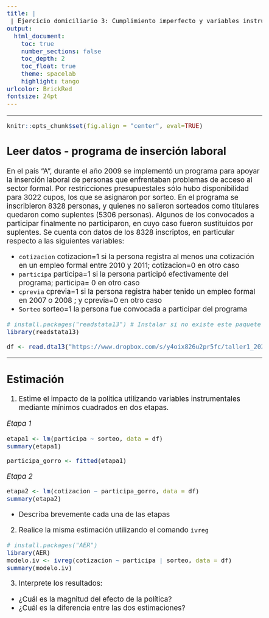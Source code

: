 ```yaml
---
title: |
 | Ejercicio domiciliario 3: Cumplimiento imperfecto y variables instrumentales
output:
  html_document:
    toc: true
    number_sections: false
    toc_depth: 2
    toc_float: true
    theme: spacelab
    highlight: tango
urlcolor: BrickRed
fontsize: 24pt
---
```


***

```r
knitr::opts_chunk$set(fig.align = "center", eval=TRUE)
```
<style type="text/css">
  body{
  font-size: 14pt;
}
</style>


## Leer datos - programa de inserción laboral

En el país "A", durante el año 2009 se implementó un programa para apoyar la inserción laboral de personas que enfrentaban problemas de acceso al sector formal. Por restricciones presupuestales sólo hubo disponibilidad para 3022 cupos, los que se asignaron por sorteo. En el programa se inscribieron 8328 personas, y quienes no salieron sorteados como titulares quedaron como suplentes (5306 personas). Algunos de los convocados a participar finalmente no participaron, en cuyo caso fueron sustituidos por suplentes. Se cuenta con datos de los 8328 inscriptos, en particular respecto a las siguientes variables:

- `cotizacion`	cotizacion=1 si la persona registra al menos una cotización en un empleo formal entre 2010 y 2011; cotizacion=0 en otro caso
- `participa`	participa=1 si la persona participó efectivamente del programa; participa= 0 en otro caso
- `cprevia`	cprevia=1 si la persona registra haber tenido un empleo formal en 2007 o 2008 ; y cprevia=0 en otro caso
- `Sorteo`	sorteo=1 la persona fue convocada a participar del programa


```r

# install.packages("readstata13") # Instalar si no existe este paquete en tu biblioteca
library(readstata13)

df <- read.dta13("https://www.dropbox.com/s/y4oix826u2pr5fc/taller1_2020.dta?dl=1")
```

***



## Estimación

1. Estime el impacto de la política utilizando variables instrumentales mediante mínimos cuadrados en dos etapas.

*Etapa 1*


```r
etapa1 <- lm(participa ~ sorteo, data = df)
summary(etapa1)

participa_gorro <- fitted(etapa1)

```
*Etapa 2*

```r
etapa2 <- lm(cotizacion ~ participa_gorro, data = df)
summary(etapa2)

```


  + Describa brevemente cada una de las etapas



2. Realice la misma estimación utilizando el comando `ivreg`


```r
# install.packages("AER")
library(AER)
modelo.iv <- ivreg(cotizacion ~ participa | sorteo, data = df)
summary(modelo.iv)

```



<!-- ```{r}
summary(modelo.iv, vcov = sandwich, diagnostics = TRUE)
```
 -->


3. Interprete los resultados:
  + ¿Cuál es la magnitud del efecto de la política?
  + ¿Cuál es la diferencia entre las dos estimaciones?










